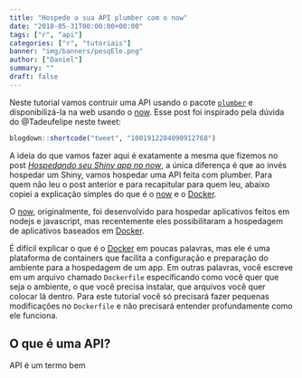 ```yaml
---
title: "Hospede a sua API plumber com o now"
date: "2018-05-31T00:00:00+00:00"
tags: ["r", "api"]
categories: ["r", "tutoriais"]
banner: "img/banners/pesqEle.png"
author: ["Daniel"]
summary: ""
draft: false
---
```


Neste tutorial vamos contruir uma API usando o pacote [`plumber`](https://github.com/trestletech/plumber) e disponibilizá-la na web usando o [now](https://zeit.co/now). Esse post foi inspirado pela dúvida do @Tadeufelipe neste tweet:

```r
blogdown::shortcode("tweet", "1001912284090912768")
```

A ideia do que vamos fazer aqui é exatamente a mesma que fizemos no post [*Hospedando seu Shiny app no now*](http://curso-r.com/blog/2018/03/05/2018-03-05-shiny-now/), a única diferença é que ao invés hospedar um Shiny, vamos hospedar uma API feita com plumber. Para quem não leu o post anterior e para recapitular para quem leu, abaixo copiei a explicação simples do que é o [now](https://zeit.co/now) e o [Docker](https://www.docker.com).

O [now](https://zeit.co/now), originalmente, foi desenvolvido para hospedar aplicativos feitos em nodejs e javascript, mas recentemente eles possibilitaram a hospedagem de aplicativos baseados em [Docker](https://www.docker.com). 

É difícil explicar o que é o [Docker](https://www.docker.com) em poucas palavras, mas ele é uma plataforma de containers que facilita a configuração e preparação do ambiente para a hospedagem de um app. Em outras palavras, você escreve em um arquivo chamado `Dockerfile` especificando como você quer que seja o ambiente, o que você precisa instalar, que arquivos você quer colocar lá dentro. Para este tutorial você só precisará fazer pequenas modificações no `Dockerfile` e não precisará entender profundamente como ele funciona.

## O que é uma API?

API é um termo bem 











